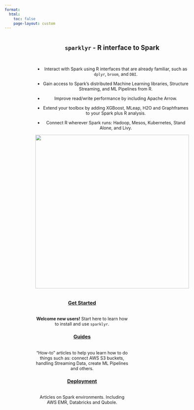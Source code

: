 ```yaml
---
format:
  html:
    toc: false
    page-layout: custom
---
```




::: {style="padding-left: 100px; padding-right: 100px; display: inline-block;"}

::: {layout-ncol="2"}

::: {style="text-align: center;"}

# `sparklyr` - R interface to Spark

\

- Interact with Spark using R interfaces that are already familiar, such as `dplyr`, `broom`, and `DBI`.  

- Gain access to Spark's distributed Machine Learning libraries, Structure Streaming,
and ML Pipelines from R.

- Improve read/write performance by including Apache Arrow.

- Extend your toolbox by adding XGBoost, MLeap, H2O and Graphframes to  your 
Spark plus R analysis. 

- Connect R wherever Spark runs: Hadoop, Mesos, Kubernetes, Stand Alone, and
Livy.

:::

::: {style="text-align: center;"}
![](/images/homepage/sparklyr-diagram.svg){style="align: right;" width="500"}
:::

:::
:::

::: mainbox
::: {style="padding-left: 100px; padding-right: 100px; display: inline-block;"}
::: {layout-ncol="3"}
::: {style="text-align: center;"}
### [Get Started](/get-started/index.qmd)

\
**Welcome new users!** Start here to learn how to install and use `sparklyr`.
:::

::: {style="text-align: center;"}
### [Guides](/guides/index.qmd)

\
"How-to" articles to help you learn how to do things such as: connect AWS S3 buckets, handling Streaming Data, create ML Pipelines and others.
:::

::: {style="text-align: center;"}
### [Deployment](/deployment/index.qmd)

\
Articles on Spark environments. Including AWS EMR, Databricks and Qubole.\
\
:::
:::
:::
:::
